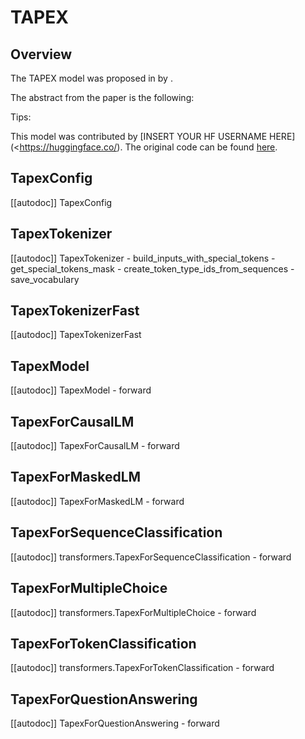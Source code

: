 <!--Copyright 2022 The HuggingFace Team. All rights reserved.

Licensed under the Apache License, Version 2.0 (the "License"); you may not use this file except in compliance with
the License. You may obtain a copy of the License at

http://www.apache.org/licenses/LICENSE-2.0

Unless required by applicable law or agreed to in writing, software distributed under the License is distributed on
an "AS IS" BASIS, WITHOUT WARRANTIES OR CONDITIONS OF ANY KIND, either express or implied. See the License for the
specific language governing permissions and limitations under the License.
-->

# TAPEX

## Overview

The TAPEX model was proposed in [<INSERT PAPER NAME HERE>](<INSERT PAPER LINK HERE>)  by <INSERT AUTHORS HERE>. <INSERT SHORT SUMMARY HERE>

The abstract from the paper is the following:

*<INSERT PAPER ABSTRACT HERE>*

Tips:

<INSERT TIPS ABOUT MODEL HERE>

This model was contributed by [INSERT YOUR HF USERNAME HERE](<https://huggingface.co/<INSERT YOUR HF USERNAME HERE>). The original code can be found [here](<INSERT LINK TO GITHUB REPO HERE>).

## TapexConfig

[[autodoc]] TapexConfig


## TapexTokenizer

[[autodoc]] TapexTokenizer
    - build_inputs_with_special_tokens
    - get_special_tokens_mask
    - create_token_type_ids_from_sequences
    - save_vocabulary


## TapexTokenizerFast

[[autodoc]] TapexTokenizerFast


## TapexModel

[[autodoc]] TapexModel
    - forward


## TapexForCausalLM

[[autodoc]] TapexForCausalLM
    - forward


## TapexForMaskedLM

[[autodoc]] TapexForMaskedLM
    - forward


## TapexForSequenceClassification

[[autodoc]] transformers.TapexForSequenceClassification
    - forward

## TapexForMultipleChoice

[[autodoc]] transformers.TapexForMultipleChoice
    - forward


## TapexForTokenClassification

[[autodoc]] transformers.TapexForTokenClassification
    - forward


## TapexForQuestionAnswering

[[autodoc]] TapexForQuestionAnswering
    - forward